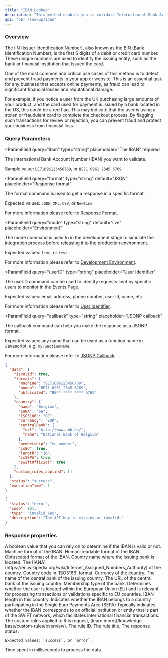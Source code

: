 ```yaml
---
title: "IBAN Lookup"
description: "This method enables you to validate International Bank Account Numbers (IBANs) and obtain essential information about the country associated with each IBAN.\n\nBy using this API, you can ensure that the IBANs are formatted correctly and gain insights into the banking institution, enhancing security and accuracy in financial transactions."
api: "GET /lookup/iban"
---
```


### Overview

The IIN (Issuer Identification Number), also known as the BIN (Bank Identification Number), is the first 6 digits of a debit or credit card number. These unique numbers are used to identify the issuing entity, such as the bank or financial institution that issued the card.

One of the most common and critical use cases of this method is to detect and prevent fraud payments in your app or website. This is an essential task for any business that accepts online payments, as fraud can lead to significant financial losses and reputational damage.

For example, if you notice a user from the UK purchasing large amounts of your product, and the card used for payment is issued by a bank located in the US, this could be a red flag. This may indicate that the user is using a stolen or fraudulent card to complete the checkout process. By flagging such transactions for review or rejection, you can prevent fraud and protect your business from financial loss.

### Query Parameters

<ParamField
  query="iban"
  type="string"
  placeholder="The IBAN"
  required
>
  The International Bank Account Number (IBAN) you want to validate.

Sample value: `BE71096123456769`, or `BE71 0961 2345 6769`.

</ParamField>

<ParamField
  query="format"
  type="string"
  default="JSON"
  placeholder="Response format"
>
  The format command is used to get a response in a specific format.

Expected values: `JSON`, `XML`, `CSV`, or `Newline`

For more information please refer to [Response Format](/options/response-format).

</ParamField>

<ParamField
  query="mode"
  type="string"
  default="live"
  placeholder="Environment"
>
  The mode command is used to in the development stage to simulate the integration process before releasing it to the production environment.

Expected values: `live`, or `test`.

For more information please refer to [Development Environment](/options/development-environment).

</ParamField>

<ParamField
  query="userID"
  type="string"
  placeholder="User Identifier"
>
  The userID command can be used to identify requests sent by specific users to monitor in the [Events Page](/dashboard-guides/monitoring-capabilities/real-time-threat-monitoring).

Expected values: email address, phone number, user id, name, etc.

For more information please refer to [User Identifier](/options/user-identifier).

</ParamField>

<ParamField
  query="callback"
  type="string"
  placeholder="JSONP callback"
>
  The callback command can help you make the response as a JSONP format.

Expected values: any name that can be used as a function name in Javascript, e.g: `myFunctionName`.

For more information please refer to [JSONP Callback](/options/jsonp-callback).

</ParamField>

<ResponseExample>

```json Success
{
  "data": {
    "isValid": true,
    "formats": {
      "machine": "BE71096123456769",
      "human": "BE71 0961 2345 6769",
      "obfuscated": "BE** **** **** 6769"
    },
    "country": {
      "name": "Belgium",
      "IANA": "be",
      "ISO3166": "BE",
      "currency": "EUR",
      "centralBank": {
        "url": "http://www.nbb.be/",
        "name": "National Bank of Belgium"
      },
      "membership": "eu_member",
      "isEU": true,
      "length": "16",
      "isSEPA": true,
      "swiftOfficial": true
    },
    "custom_rules_applied": []
  },
  "status": "success",
  "executionTime": 1
}
```

```json Error
{
  "status": "error",
  "code": 101,
  "type": "invalid_key",
  "description": "The API Key is missing or invalid."
}
```

</ResponseExample>

### Response properties

<ResponseField name="data" type="object" required>
  <Expandable title="properties" defaultOpen={true}>
    <ResponseField name="isValid" type="boolean" required>
      A boolean value that you can rely on to determine if the IBAN is valid or not.
    </ResponseField>
    <ResponseField name="formats" type="object" required>
      <Expandable title="properties" defaultOpen={true}>
          <ResponseField name="machine" type="string" required>
            Machine format of the IBAN.
          </ResponseField>
          <ResponseField name="human" type="string" required>
            Human-readable format of the IBAN.
          </ResponseField>
          <ResponseField name="obfuscated" type="string" required>
            Obfuscated format of the IBAN.
          </ResponseField>
      </Expandable>
    </ResponseField>
    <ResponseField name="country" type="object" required>
      <Expandable title="properties" defaultOpen={true}>
          <ResponseField name="name" type="string" required>
            Country name where the issuing bank is located.
          </ResponseField>
          <ResponseField name="IANA" type="string" required>
            The [IANA](https://en.wikipedia.org/wiki/Internet_Assigned_Numbers_Authority) of the country.
          </ResponseField>
          <ResponseField name="ISO3166" type="string" required>
            Country code in `ISO3166` format.
          </ResponseField>
          <ResponseField name="currency" type="string" required>
            Currency of the country.
          </ResponseField>
          <ResponseField name="centralBank" type="string" required>
            <Expandable title="properties" defaultOpen={true}>
              <ResponseField name="name" type="string" required>
                The name of the central bank of the issuing country.
              </ResponseField>
              <ResponseField name="url" type="string" required>
                The URL of the central bank of the issuing country.
              </ResponseField>
            </Expandable>
          </ResponseField>
          <ResponseField name="membership" type="string" required>
            Membership type of the bank.
          </ResponseField>
          <ResponseField name="isEU" type="boolean" required>
            Determines whether the user is located within the European Union (EU) and is relevant for processing transactions or validations specific to EU countries.
          </ResponseField>
          <ResponseField name="length" type="string" required>
            IBAN length in this country.
          </ResponseField>
          <ResponseField name="isSEPA" type="boolean" required>
            Indicates whether the IBAN belongs to a country participating in the Single Euro Payments Area (SEPA)
          </ResponseField>
          <ResponseField name="swiftOfficial" type="boolean" required>
            Typically indicates whether the IBAN corresponds to an official institution or entity that is part of the SWIFT network, which facilitates international financial transactions.
          </ResponseField>
      </Expandable>
    </ResponseField>
    <ResponseField name="custom_rules_applied" type="array">
      The custom rules applied to this request, [learn
      more](/knowledge-base/custom-rules/overview).
      <Expandable title="properties" defaultOpen={true}>
        <ResponseField name="id" type="string" required>
          The rule ID.
        </ResponseField>
        <ResponseField name="title" type="string" required>
          The rule title.
        </ResponseField>
      </Expandable>
    </ResponseField>
  </Expandable>
  <ResponseField name="status" type="string" required>
    The response status.

    Expected values: `success`, or `error`.

  </ResponseField>
  <ResponseField name="executionTime" type="integer" required>
    Time spent in milliseconds to process the data.
  </ResponseField>
</ResponseField>
